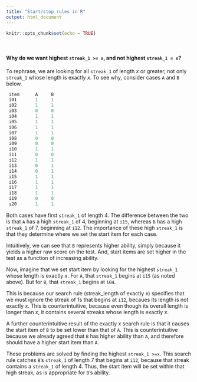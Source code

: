 ```yaml
---
title: "Start/stop rules in R"
output: html_document
---
```


```r
knitr::opts_chunk$set(echo = TRUE)
```

<br>

#### Why do we want highest `streak_1 >= x`, and not highest `streak_1 = x`?

To rephrase, we are looking for all `streak_1` of length _x_ or greater, not only `streak_1` whose length is exactly _x_. To see why, consider cases `A` and `B` below.

```r
 item      A     B
 i01       1     1
 i02       1     1
 i03       0     0
 i04       1     1
 i05       1     1
 i06       1     1
 i07       1     1
 i08       0     0
 i09       0     0
 i10       1     1
 i11       0     0
 i12       1     1
 i13       0     1
 i14       0     1
 i15       1     1
 i16       1     1
 i17       1     1
 i18       1     1
 i19       0     0
 i20       1     1
```
Both cases have first `streak_1` of length 4. The difference between the two is that `A` has a high `streak_1` of 4, beginning at `i15`, whereas `B` has a high `streak_1` of 7, beginning at `i12`. The importance of these high `streak_1` is that they determine where we set the start item for each case.

Intuitively, we can see that `B` represents higher ability, simply because it yields a higher raw score on the test. And, start items are set higher in the test as a function of increasing ability.

Now, imagine that we set start item by looking for the highest `streak_1` whose length is exactly _x_. For `A`, that `streak_1` begins at `i15` (as noted above). But for `B`, that `streak_1` begins at `i04`.

This is because our search rule (streak_length of exactly _x_) specifies that we must ignore the streak of 1s that begins at `i12`, becaues its length is not exactly _x_. This is counterintuitive, because even though its overall length is longer than _x_, it contains several streaks whose length is exactly _x_.

A further counterintuitive result of the exactly _x_ search rule is that it causes the start item of `B` to be set lower than that of `A`. This is counterintuitive because we already agreed that `B` has higher ability than `A`, and therefore should have a higher start item than `A`.

These problems are solved by finding the highest `streak_1 >=x`. This search rule catches `B`'s `streak_1` of length 7 that begins at `i12`, because that streak contains a `streak_1` of length 4. Thus, the start item will be set within that high streak, as is appropriate for `B`'s ability.
